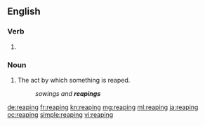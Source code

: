 ==English==

===Verb===
{{head|en}}

# {{present participle of|reap}}

===Noun===
{{en-noun}}

# The act by which something is reaped.
#: ''sowings and '''reapings'''''

[[de:reaping]]
[[fr:reaping]]
[[kn:reaping]]
[[mg:reaping]]
[[ml:reaping]]
[[ja:reaping]]
[[oc:reaping]]
[[simple:reaping]]
[[vi:reaping]]